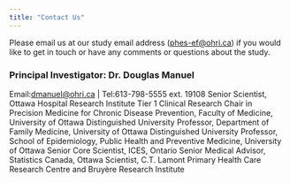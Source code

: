 ```yaml
---
title: "Contact Us"
---
```


Please email us at our study email address ([phes-ef\@ohri.ca](mailto:phes-ef@ohri.ca){.email}) if you would like to get in touch or have any comments or questions about the study.

### Principal Investigator: Dr. Douglas Manuel 
Email:[dmanuel\@ohri.ca](mailto:dmanuel@ohri.ca){.email} | Tel:613-798-5555 ext. 19108 
Senior Scientist, Ottawa Hospital Research Institute
Tier 1 Clinical Research Chair in Precision Medicine for Chronic Disease Prevention, Faculty of Medicine, University of Ottawa
Distinguished University Professor, Department of Family Medicine, University of Ottawa
Distinguished University Professor, School of Epidemiology, Public Health and Preventive Medicine, University of Ottawa
Senior Core Scientist, ICES, Ontario
Senior Medical Advisor, Statistics Canada, Ottawa
Scientist, C.T. Lamont Primary Health Care Research Centre and Bruyère Research Institute

